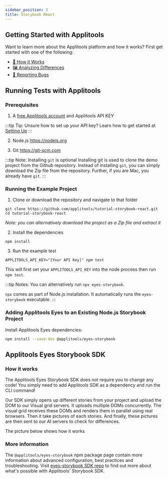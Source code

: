 ```yaml
---
sidebar_position: 2
title: Storybook React
---
```


## Getting Started with Applitools

Want to learn more about the Applitools platform and how it works? First get started with one of the following:

* [🤖 How it Works](/overview/how-it-works.html)
* [🖼 Analyzing Differences](/overview/analyzing-differences.html)
* [🐞 Reporting Bugs](/getting-started/reporting-bugs-from-applitools.html)

## Running Tests with Applitools

### Prerequisites

1. A [free Applitools account](https://applitools.com/users/register) and Applitools API KEY

  :::tip Tip: Unsure how to set up your API key?
  Learn how to get started at [Setting Up](/getting-started/setting-up-your-environment.html)
  :::

2. Node.js <https://nodejs.org>

3. Git <https://git-scm.com>

  :::tip Note: Installing `git` is optional
  Installing git is used to clone the demo project from the Github repository. Instead of installing `git`, you can simply download the Zip file from the repository. Further, if you are Mac, you already have `git`.
  :::


### Running the Example Project

1. Clone or download the repository and navigate to that folder
```
git clone https://github.com/applitools/tutorial-storybook-react.git
cd tutorial-storybook-react
```
*Note: you can alternatively download the project as a Zip file and extract it*

2. Install the dependencies
```
npm install
```

3. Run the example test
```
APPLITOOLS_API_KEY="[Your API Key]" npm test
```

This will first set your `APPLITOOLS_API_KEY` into the node process then run `npm test`.

:::tip Notes:
You can alternatively run `npx eyes-storybook`.

`npx` comes as part of Node.js installation. It automatically runs the `eyes-storybook` executable.
:::


### Adding Applitools Eyes to an Existing Node.js Storybook Project

Install Applitools Eyes dependencies:

```sh
npm install --save-dev @applitools/eyes-storybook
```

## Applitools Eyes Storybook SDK

### How it works

The Applitools Eyes Storybook SDK does not require you to change any code! You simply need to add Applitools SDK as a dependency and run the CLI command!

Our SDK simply opens up different stories from your project and upload the DOM to our Visual grid servers. It uploads multiple DOMs concurrently. The visual grid receives these DOMs and renders them in parallel using real browsers. Then it take pictures of each stories. And finally, these pictures are then sent to our AI servers to check for differences.

The picture below shows how it works


### More information

The `@applitools/eyes-storybook` npm package page contain more information about advanced configuration, best practices and troubleshooting. Visit [eyes-storybook SDK repo](https://www.npmjs.com/package/@applitools/eyes-storybook) to find out more about what's possible with Applitools' Storybook SDK.
